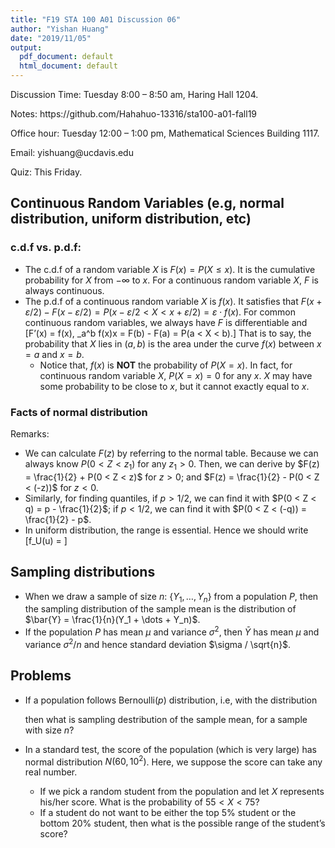 ```yaml
---
title: "F19 STA 100 A01 Discussion 06"
author: "Yishan Huang"
date: "2019/11/05"
output:
  pdf_document: default
  html_document: default
---
```


Discussion Time: Tuesday 8:00 -- 8:50 am, Haring Hall 1204.

Notes: https://github.com/Hahahuo-13316/sta100-a01-fall19

Office hour: Tuesday 12:00 -- 1:00 pm, Mathematical Sciences Building 1117.

Email: yishuang\@ucdavis.edu

Quiz: This Friday.

## Continuous Random Variables (e.g, normal distribution, uniform distribution, etc)

### c.d.f vs. p.d.f:

- The c.d.f of a random variable $X$ is $F(x) = P(X \le x)$. It is the cumulative probability for $X$ from $-\infty$ to $x$. For a continuous random variable $X$, $F$ is always continuous.
- The p.d.f of a continuous random variable $X$ is $f(x)$. It satisfies that $F(x + \varepsilon /2) - F(x - \varepsilon /2) = P(x - \varepsilon /2 < X < x + \varepsilon /2) = \varepsilon \cdot f(x).$ For common continuous random variables, we always have $F$ is differentiable and \[F'(x) = f(x), \quad \int_a^b f(x)\textrm{d}x = F(b) - F(a) = P(a < X < b).\] That is to say, the probability that $X$ lies in $(a, b)$ is the area under the curve $f(x)$ between $x = a$ and $x = b$.
    - Notice that, $f(x)$ is **NOT** the probability of $P(X = x)$. In fact, for continuous random variable $X$, $P(X = x) = 0$ for any $x$. $X$ may have some probability to be close to $x$, but it cannot exactly equal to $x$.
    
### Facts of normal distribution

\begin{table}[htbp]
    \centering
    \begin{tabular}{c|ccc}
    \hline
    & Standard Normal & Normal & Uniform \\
    \hline
    Form & $Z \sim N(0, 1)$ & $X = \sigma Z + \mu \sim N(\mu, \sigma^2)$ & $X \sim \textrm{Unif}([a, b])$ \\
    Mean & 0 & $\mu$ & $\frac{a + b}{2}$ \\
    Variance & 1 & $\sigma^2$ & $\frac{(b - a)^2}{12}$ \\
    cdf & $P(Z \le z) = F(z)$ & $P(X \le x) = F\left(\frac{x - \mu}{\sigma}\right)$ & $\frac{x - a}{b- a}$ for $a \le x \le b$ \\
    pdf & $f(z)$ & $f_X(x) = \frac{1}{\sigma}f\left(\frac{x - \mu}{\sigma}\right)$ & $\frac{1}{b - a}$ for $a \le x \le b$ \\ 
    Quantile with probability $p$ & $q$ where $F(q) = p$ & $\sigma q + \mu$ where $F(q) = p$ & $q = pb + (1 - p) a$ \\
    \hline
    \end{tabular}
    \caption{comparing continuous random variables}
\end{table}

Remarks:

- We can calculate $F(z)$ by referring to the normal table. Because we can always know $P(0 < Z < z_1)$ for any $z_1 > 0$. Then, we can derive by $F(z) = \frac{1}{2} + P(0 < Z < z)$ for $z > 0$; and $F(z) = \frac{1}{2} - P(0 < Z < (-z))$ for $z < 0$.
- Similarly, for finding quantiles, if $p > 1/2$, we can find it with $P(0 < Z < q) = p - \frac{1}{2}$;  if $p < 1/2$, we can find it with $P(0 < Z < (-q)) = \frac{1}{2} - p$.
- In uniform distribution, the range is essential. Hence we should write
\[f_U(u) = \begin{cases} \frac{1}{b - a}, & a \le u \le b; \\ 0, & \textrm{otherwise.}\end{cases}\]

## Sampling distributions

- When we draw a sample of size $n$: $\{Y_1, \dots, Y_n\}$ from a population $P$, then the sampling distribution of the sample mean is the distribution of $\bar{Y} = \frac{1}{n}(Y_1 + \dots + Y_n)$.
- If the population $P$ has mean $\mu$ and variance $\sigma^2$, then $\bar{Y}$ has mean $\mu$ and variance $\sigma^2 / n$ and hence standard deviation $\sigma / \sqrt{n}$.

## Problems

- If a population follows Bernoulli($p$) distribution, i.e, with the distribution
\begin{table}[htbp]
    \centering
    \begin{tabular}{c|cc}
    \hline
    $x$ & 0 & 1 \\
    \hline
    $P(X = x)$ & $1 - p$ & $p$ \\
    \hline
    \end{tabular}
\end{table}
then what is sampling destribution of the sample mean, for a sample with size $n$?

- In a standard test, the score of the population (which is very large) has normal distribution $N(60, 10^2)$. Here, we suppose the score can take any real number.
    - If we pick a random student from the population and let $X$ represents his/her score. What is the probability of $55 < X < 75$?
    - If a student do not want to be either the top 5% student or the bottom 20% student, then what is the possible range of the student's score?